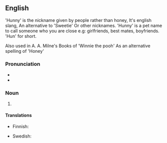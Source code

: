 ==English==
'Hunny' is the nickname given by people rather than honey, It's english slang, An alternative to 'Sweetie' Or other nicknames.
'Hunny' is a pet name to call someone who you are close e.g: girlfriends, best mates, boyfriends. 'Hun' for short. 

Also used in A. A. Milne's Books of 'Winnie the pooh' As an alternative spelling of 'Honey'
===Pronunciation===
* {{IPA|hʌni}}
* {{rhymes|ʌni}}

===Noun===
{{en-noun|-}}

# {{eye dialect of|honey}}


====Translations====
{{trans-top|eye dialectt for honey}}
* Finnish: {{t-|fi|hinaja}}
{{trans-mid}}
* Swedish: {{t+|sv|honing|c}}
{{trans-bottom}}